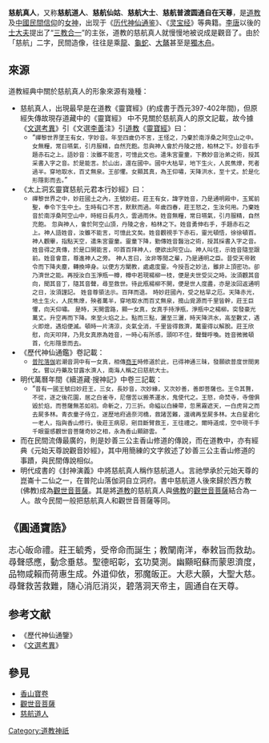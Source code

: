 {{original research|time=2019-07-01T10:47:29+00:00}}
{{道教}}
'''慈航真人'''，又称'''慈航道人'''、'''慈航仙姑'''、'''慈航大士'''、'''慈航普渡圆通自在天尊'''，是[[道教|道教]]及[[中國民間信仰|中國民間信仰]]的[[女神|女神]]，出现于《[[历代神仙通鉴|历代神仙通鉴]]》、《[[灵宝经|灵宝经]]》等典籍。[[李唐|李唐]]以後的[[士大夫|士大夫]]提出了“[[三教合一|三教合一]]”的主张，道教的慈航真人就慢慢地被说成是觀音了。由於「慈航」二字，民間造像，往往是乘[[龍|龍]]、[[龜蛇|龜蛇]]、[[大鼇|大鼇]]甚至是[[獨木舟|獨木舟]]。

==來源==
道教經典中關於慈航真人的形象來源有幾種：

*慈航真人，出現最早是在道教《靈寶經》(約成書于西元397-402年間)，但原經失傳故現存道藏中的《靈寶經》 中不見關於慈航真人的原文記載，故今據《[[文選考異|文選考異]]》引《文選[[李善|李善]]注》引[[道教|道教]]《[[靈寶經|靈寶經]]》曰：
**“<small>禪黎世界墜王有女，字妙音。年至四歲仍不言，王怪之，乃棄於南浮桑之阿空山之中。女無糧，常日嚥氣，引月服精，自然充飽。忽與神人會於丹陵之捨，柏林之下。妙音右手題赤石之上。語妙音：汝雖不能言，可憶此文也。遣朱宮靈童，下教妙音治弟之術，授其采書入字之音。於是能言。於山出，還在國中。國中大枯旱，地下生火，人民焦燎，死者過半。穿地取水，百丈無泉。王卻懼。女顯其真，為王仰嘯，天降洪水，至十丈。於是化形隱影而去。</small>”
* 《太上洞玄靈寶慈航元君本行妙經》曰： 
**<small>禪黎世界之中，妙莊國土之內，王號妙莊。莊王有女，諱字姓音，乃是通明殿中，玉駕前聖，奉令下生中土。生時有口不言，默默而過。年歲四春，莊王怒之，生汝何用。乃棄姓音於南浮桑阿空山中，時經日長月久，雲過雨休。姓音無糧，常日嚥氣，引月服精，自然充飽。</small>  <small>忽與神人，會於阿空山頂，丹陵之舍，柏林之下。姓音勇伸右手，手題赤石之上。神人語姓音，汝雖不能言，可憶此文矣。姓音觀視手下赤石，靈光頓悟，徐徐頓首。</small>  <small>神人觀畢，指點天空，遣朱宮靈童。靈童下降，勤傳姓音醫治之術，授其採書入字之音。姓音得之真傳，於是口開能言，叩首百拜神人，便欲出阿空山。神人叫住，示姓音隨至跟前。姓音會意，尊進神人之旁。</small>  <small>神人言曰，汝非等閒之輩，乃是通明之臣。昔受天帝敕令而下降夫塵，轉換坤身。以便方方闡教，處處度靈。今授吾之妙法，雖非上頂密功。卻乃濟世之能。再授汝白玉淨瓶一樽，樽中若現楊柳一枝，便是夫世受災之時。汝須觀其音向，聞其音丁，隨其音聲，尋至救世。待此瓶楊柳不開，便是世人度盡，亦是汝回返通明之​​日，汝須謹記。</small>  <small>姓音尊領法示。百拜而退。</small>  <small>時妙莊國內，受之枯旱之厄。天降赤光，地土生火，人民焦燎，殃者萬半，穿地取水而百丈無泉，搗山覓源而千里皆幹，莊王巨懼，向天仰嘯。</small>  <small>是時，天開雲路，顯一女真，女真手持淨瓶，淨瓶中之楊柳。突發豪光萬丈。升空再而下降。來至火焰之上。點而三點，灑至三灑，時天降洪水，高至數丈，遇火即熄，遇焰便滅。頓時一片清涼，炎氣全消，千里皆得救濟，萬靈得以解脫。莊王欣慰，向天叩拜，乃見女真原為姓音，一時心有所感，頭叩不住，聲聲呼喚。姓音微微頓首，化形隱景而去。</small>
* 《歷代神仙通鑑》卷記載：
**<small>[[普陀山|普陀落伽]]岩潮音洞中有一女真，相傳[[商朝|商王]]時修道於此，已得神通三昧，發願欲普度世間男女。嘗以丹藥及甘露水濟人，南海人稱之曰慈航大士。</small>
* 明代萬曆年間《續道藏·搜神記》中卷三記載：
**“<small>昔有一國王號曰妙莊王，三女，長妙音，次妙緣，又次妙善，善即菩薩也。王令其贅，不從，逐之後花園，居之白雀寺，尼僧苦以搬茶運水，鬼使代之。王怒，命焚寺，寺僧俱毀於焰，而菩薩無恙如初。命斬之，刀三折。命縊以白練帶，忽黑霧遮天，一白虎背之而去屍多林。青衣童子侍立，遂歷地府過奈河橋，救諸苦難，還魂再至屍多林。太白星君化一老人，指與香山修行。後莊王病惡，剜目斷臂救王，王往禮之。爾時道成，空中現千手千眼靈感觀世音菩薩奇妙之相，永為香山顯跡雲。</small> ”
* 而在民間流傳最廣的，則是妙善三公主香山修道的傳說，而在道教中，亦有經典《元始天尊說觀音妙經》，其中用簡練的文字敘述了妙善三公主香山修道的事蹟，與民間傳說相似。
* 明代成書的《封神演義》中將慈航真人稱作慈航道人。言祂學承於元始天尊的崑崙十二仙之一，在普陀山落伽洞自立洞府。書中慈航道人後來歸於西方教(佛教)成為[[觀音菩薩|觀世音菩薩]]。其是將[[道教|道教]]的慈航真人與[[佛教|佛教]]的[[觀世音菩薩|觀世音菩薩]]結合為一人。故今民間一般把慈航真人和觀世音菩薩等同。

== 《圓通寶誥》 ==
<big>志心皈命禮。莊王毓秀，受帝命而誕生；教闡南洋，奉敕旨而救劫。尋聲感應，動念垂慈。聖德昭彰，玄功莫測。幽顯昭蘇而蒙恩濟度，品物咸賴而荷惠生成。外道仰依，邪魔皈正。大悲大願，大聖大慈。尋聲救苦救難，隨心消厄消災，碧落洞天帝主，圓通自在天尊。</big>

== 参考文献 ==
{{Reflist}}
*《歷代神仙通鑒》
*《[[文選考異|文選考異]]》

== 參見 ==
{{Portal|道教|佛教}}
* [[香山寶卷|香山寶卷]]
* [[觀世音菩薩|觀世音菩薩]]
* [[慈航道人|慈航道人]]

[[Category:道教神祇|Category:道教神祇]]